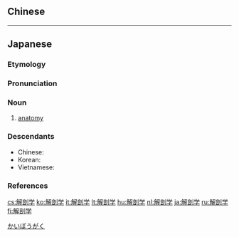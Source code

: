 {{also|解剖學}}
==Chinese==
{{zh-see|解剖學}}

----

==Japanese==

===Etymology===
{{wikipedia|lang=ja}}
{{ja-kanjitab|かい|ぼう|がく|yomi=o}}
{{suffix|解剖|学|t1=[[dissection]]|t2=[[study]]|tr1=[[kaibō]]|tr2=[[gaku]]|sort=かいぼうがく|lang=ja}}

===Pronunciation===
{{ja-pron|かいぼうがく|acc=3|acc_ref=NHK,DJR|y=o}}

===Noun===
{{ja-noun|かいぼうがく}}

# {{lb|ja|biology|medicine|sort=かいぼうがく}} [[anatomy]]

===Descendants===
* Chinese: {{zh-l|解剖學}}
* Korean: {{ko-l|해부학}}
* Vietnamese: {{vi-l|giải phẫu học}}

===References===
<references/>

[[Category:ja:Anatomy|かいぼうがく]]

[[cs:解剖学]]
[[ko:解剖学]]
[[it:解剖学]]
[[lt:解剖学]]
[[hu:解剖学]]
[[nl:解剖学]]
[[ja:解剖学]]
[[ru:解剖学]]
[[fi:解剖学]]